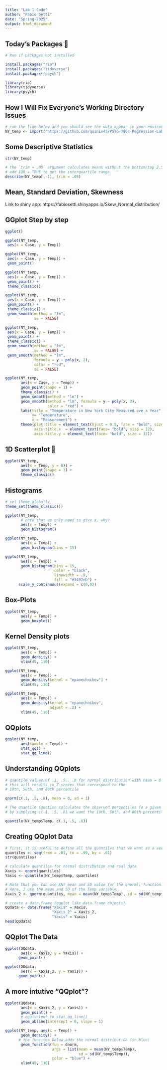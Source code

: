 ```yaml
---
title: "Lab 1 Code"
author: "Fabio Setti"
date: "Spring-2025"
output: html_document
---
```


## Today's Packages 🤗

```r
# Run if packages not installed

install.packages("rio")
install.packages("tidyverse")
install.packages("psych")
```


```r
library(rio)
library(tidyverse)
library(psych)
```



## How I Will Fix Everyone's Working Directory Issues

```r
# run the line below and you should see the data appear in your environment
NY_temp <- import("https://github.com/quinix45/PSYC-7804-Regression-Lab-Slides/raw/refs/heads/main/Slides%20Files/Data/NY_Temp.txt")
```



## Some Descriptive Statistics

```r
str(NY_temp)
```
```r
# the `trim = .05` argument calculates means without the bottom/top 2.5% of the data
# add IQR = TRUE to get the interquartile range
describe(NY_temp[,-1], trim = .05)
```


## Mean, Standard Deviation, Skewness 

Link to shiny app: https://fabiosetti.shinyapps.io/Skew_Normal_distribution/


## GGplot Step by step 


```r
ggplot() 
```


```r
ggplot(NY_temp,  
 aes(x = Case, y = Temp)) 
```


```r
ggplot(NY_temp,  
 aes(x = Case, y = Temp)) +
 geom_point()
```



```r
ggplot(NY_temp,  
 aes(x = Case, y = Temp)) +
 geom_point() +
 theme_classic()
```




```r
ggplot(NY_temp,  
 aes(x = Case, y = Temp)) +
 geom_point() +
 theme_classic() +
 geom_smooth(method = "lm", 
             se = FALSE)
```


```r
ggplot(NY_temp,  
 aes(x = Case, y = Temp)) +
 geom_point() +
 theme_classic() +
 geom_smooth(method = "lm", 
             se = FALSE) +
 geom_smooth(method = "lm", 
             formula = y ~ poly(x, 2), 
             color = "red", 
             se = FALSE)
```


```r
ggplot(NY_temp,  
       aes(x = Case, y = Temp)) +
       geom_point(shape = 1) +
       theme_classic() +
       geom_smooth(method = "lm") +
       geom_smooth(method = "lm", formula = y ~ poly(x, 2), 
                   color = "red") + 
       labs(title = "Temperature in New York City Measured ove a Year",
            y= "Temperature", 
            x = "Measurement") +
       theme(plot.title = element_text(hjust = 0.5, face = "bold", size = 16),
             axis.title.x  = element_text(face= "bold", size = 12),
             axis.title.y = element_text(face= "bold", size = 12))
```


## 1D Scatterplot 🤔 


```r
ggplot(NY_temp,  
       aes(x = Temp, y = 0)) +
       geom_point(shape = 1) +
       theme_classic()
```


## Histograms

```r
# set theme globally
theme_set(theme_classic())

ggplot(NY_temp,  
       # note that we only need to give X, why?
       aes(x = Temp)) +
       geom_histogram()
```



```r
ggplot(NY_temp,  
       aes(x = Temp)) +
       geom_histogram(bins = 15) 
```



```r
ggplot(NY_temp,  
       aes(x = Temp)) +
       geom_histogram(bins = 15,
                      color = "black",
                      linewidth = .8,
                      fill = "#3492eb") +
      scale_y_continuous(expand = c(0,0))
```

## Box-Plots

```r
ggplot(NY_temp,
       aes(y = Temp)) +
       geom_boxplot()
```


## Kernel Density plots 


```r
ggplot(NY_temp,
       aes(x = Temp)) +
       geom_density() +
       xlim(45, 110)
```


```r
ggplot(NY_temp,
       aes(x = Temp)) +
       geom_density(kernel = "epanechnikov") +
       xlim(45, 110)
```


```r
ggplot(NY_temp,
       aes(x = Temp)) +
       geom_density(kernel = "epanechnikov",
                    adjust = .2) +
       xlim(45, 110)
```

## QQplots

```r
ggplot(NY_temp, 
       aes(sample = Temp)) + 
       stat_qq() + 
       stat_qq_line()
```


## Understanding QQplots


```r


# quantile values of .1, .5., .8 for normal distribution with mean = 0 and sd = 1
# this will results in Z-scores that correspond to the 
# 10th, 50th, and 80th percentile

qnorm(c(.1, .5, .8), mean = 0, sd = 1)

```

```r
# The quantile function calculates the observed percentiles fo a given variable.
# by supplying c(.1, .5, .8) we want the 10th, 50th, and 80th percentile of Temp

quantile(NY_temp$Temp, c(.1, .5, .8))
```


## Creating QQplot Data

```r
# first, it is useful to define all the quantiles that we want as a vector
quantiles <- seq(from = .01, to = .99, by = .01)  
str(quantiles)

# calculate quantiles for normal distribution and real data
Xaxis <- qnorm(quantiles)
Yaxis <- quantile(NY_temp$Temp, quantiles)

# Note that you can use ANY mean and SD value for the qnorm() function.
# Here, I use the mean and SD of the Temp variable
Xaxis_2 <- qnorm(quantiles, mean = mean(NY_temp$Temp), sd = sd(NY_temp$Temp))

# create a data.frame (ggplot like data.frame objects)
QQdata <- data.frame("Xaxis" = Xaxis,
                     "Xaxis_2" = Xaxis_2,
                     "Yaxis" = Yaxis)
head(QQdata)
```

## QQplot The Data

```r
ggplot(QQdata, 
       aes(x = Xaxis, y = Yaxis)) +
      geom_point()
```

```r
ggplot(QQdata, 
       aes(x = Xaxis_2, y = Yaxis)) +
      geom_point()
```

## A more intutive "QQplot"?



```r
ggplot(QQdata, 
       aes(x = Xaxis_2, y = Yaxis)) +
       geom_point() +
       # equivalent to stat_qq_line()
       geom_abline(intercept = 0, slope = 1)
```


```r
ggplot(NY_temp, aes(x = Temp)) +
       geom_density() +
      # the funciton below adds the normal distribution (in blue)
       geom_function(fun = dnorm, 
                     args = list(mean = mean(NY_temp$Temp),
                                 sd = sd(NY_temp$Temp)),
                     color = "blue") +
       xlim(45, 110)
```

